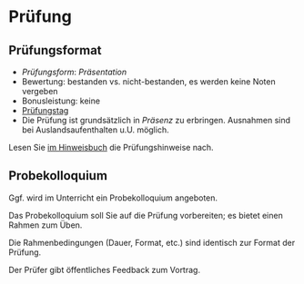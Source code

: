 # Prüfung 


## Prüfungsformat

- *Prüfungsform*: *Präsentation*
- Bewertung: bestanden vs. nicht-bestanden, es werden keine Noten vergeben
- Bonusleistung: keine
- [Prüfungstag](#prüfungstag)
- Die Prüfung ist grundsätzlich in *Präsenz* zu erbringen. Ausnahmen sind bei Auslandsaufenthalten u.U. möglich.

Lesen Sie [im Hinweisbuch](https://hinweisbuch.netlify.app/050-hinweise-pruefung-praesentation-frame) die Prüfungshinweise nach.



## Probekolloquium

Ggf. wird im Unterricht ein Probekolloquium angeboten.

Das Probekolloquium soll Sie auf die Prüfung vorbereiten; es bietet einen Rahmen zum Üben.

Die Rahmenbedingungen (Dauer, Format, etc.) sind identisch zur Format der Prüfung.

Der Prüfer gibt öffentliches Feedback zum Vortrag.




